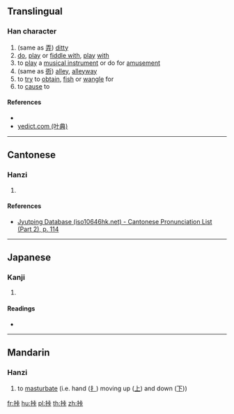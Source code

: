 {{character info/new}}
==Translingual==

===Han character===
{{Han char|rn=64|rad=手|as=06|sn=9|four=|canj=QYMY,XQYMY|ids=⿰扌𠧗}}

# (same as [[弄]]) [[ditty]]
# [[do]], [[play]] or [[fiddle with]], [[play]] [[with]]
# to [[play]] a [[musical instrument]] or do for [[amusement]]
# (same as [[衖]]) [[alley]], [[alleyway]]
# to [[try]] to [[obtain]], [[fish]] or [[wangle]] for
# to [[cause]] to

====References====
* {{Han ref|kx=0430.030|dkj=12041|dj=0779.060|hdz=31868.140|uh=630A|ud=25354}}
* [http://yedict.com/htm/63/630A.htm yedict.com (叶典)]

----

==Cantonese==

===Hanzi===
{{yue-hanzi|jyut=[[lung6]]|y=lung6}}

# {{defn|lang=yue|sort=手06}}

====References====
* [http://www.iso10646hk.net/jp/document/download.jsp Jyutping Database (iso10646hk.net) - Cantonese Pronunciation List (Part 2), p. 114]

----

==Japanese==

===Kanji===
{{ja-kanji|grade=|rs=手06}}

# {{defn|lang=ja|sort=手06}}

====Readings====
* {{ja-readings|on=[[ろう]] (rō)|kun=[[もてあそぶ]] (moteasobu)}}

----

==Mandarin==

===Hanzi===
{{cmn-hanzi|pin=[[nòng]] ([[nong4]])|wg=nung<sup>4</sup>}}

# {{lb|cmn|slang}} to [[masturbate]] (i.e. hand ([[扌]]) moving up ([[上]]) and down ([[下]]))

[[fr:挊]]
[[hu:挊]]
[[pl:挊]]
[[th:挊]]
[[zh:挊]]